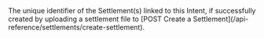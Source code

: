 <ResponseField name="SettlementIds" type="array (string)">
The unique identifier of the Settlement(s) linked to this Intent, if successfully created by uploading a settlement file to [POST Create a Settlement](/api-reference/settlements/create-settlement).
</ResponseField>